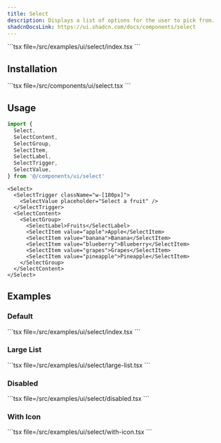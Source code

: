 ```yaml
---
title: Select
description: Displays a list of options for the user to pick from.
shadcnDocsLink: https://ui.shadcn.com/docs/components/select
---
```


<ComponentPreview component="select">
  ```tsx file=<rootDir>/src/examples/ui/select/index.tsx
  ```
</ComponentPreview>

## Installation

<Installation component="select">
  ```tsx file=<rootDir>/src/components/ui/select.tsx
  ```
</Installation>

## Usage

```ts
import {
  Select,
  SelectContent,
  SelectGroup,
  SelectItem,
  SelectLabel,
  SelectTrigger,
  SelectValue,
} from '@/components/ui/select'
```

```tsx
<Select>
  <SelectTrigger className="w-[180px]">
    <SelectValue placeholder="Select a fruit" />
  </SelectTrigger>
  <SelectContent>
    <SelectGroup>
      <SelectLabel>Fruits</SelectLabel>
      <SelectItem value="apple">Apple</SelectItem>
      <SelectItem value="banana">Banana</SelectItem>
      <SelectItem value="blueberry">Blueberry</SelectItem>
      <SelectItem value="grapes">Grapes</SelectItem>
      <SelectItem value="pineapple">Pineapple</SelectItem>
    </SelectGroup>
  </SelectContent>
</Select>
```

## Examples

### Default

<ComponentPreview component="select" example="default">
  ```tsx file=<rootDir>/src/examples/ui/select/index.tsx
  ```
</ComponentPreview>

### Large List

<ComponentPreview component="select" example="large-list">
  ```tsx file=<rootDir>/src/examples/ui/select/large-list.tsx
  ```
</ComponentPreview>

### Disabled

<ComponentPreview component="select" example="disabled">
  ```tsx file=<rootDir>/src/examples/ui/select/disabled.tsx
  ```
</ComponentPreview>

### With Icon

<ComponentPreview component="select" example="with-icon">
  ```tsx file=<rootDir>/src/examples/ui/select/with-icon.tsx
  ```
</ComponentPreview>